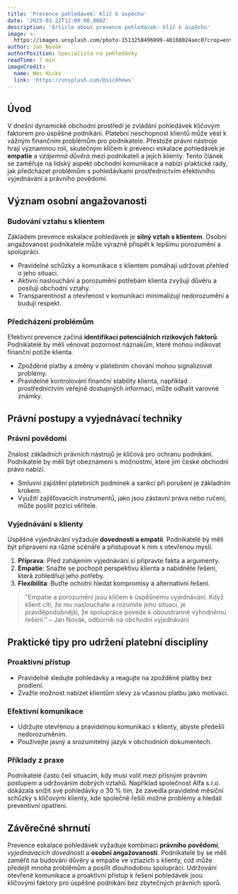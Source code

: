 ```yaml
---
title: 'Prevence pohledávek: Klíč k úspěchu'
date: '2025-03-22T12:00:00.000Z'
description: 'Article about prevence pohledávek: klíč k úspěchu'
image: >-
  https://images.unsplash.com/photo-1513258496099-48168024aec0?crop=entropy&cs=tinysrgb&fit=max&fm=jpg&ixid=M3w3MjA5MjJ8MHwxfHJhbmRvbXx8fHx8fHx8fDE3NDMwMjQ0MTN8&ixlib=rb-4.0.3&q=80&w=1080
author: Jan Novák
authorPosition: Specialista na pohledávky
readTime: 7 min
imageCredit:
  name: Wes Hicks
  link: 'https://unsplash.com/@sickhews'
---
```

## Úvod

V dnešní dynamické obchodní prostředí je zvládání pohledávek klíčovým faktorem pro úspěšné podnikání. Platební neschopnost klientů může vést k vážným finančním problémům pro podnikatele. Přestože právní nástroje hrají významnou roli, skutečným klíčem k prevenci eskalace pohledávek je **empatie** a *vzájemná důvěra* mezi podnikateli a jejich klienty. Tento článek se zaměřuje na lidský aspekt obchodní komunikace a nabízí praktické rady, jak předcházet problémům s pohledávkami prostřednictvím efektivního vyjednávání a právního povědomí.

## Význam osobní angažovanosti

### Budování vztahu s klientem

Základem prevence eskalace pohledávek je **silný vztah s klientem**. Osobní angažovanost podnikatele může výrazně přispět k lepšímu porozumění a spolupráci.

- Pravidelné schůzky a komunikace s klientem pomáhají udržovat přehled o jeho situaci.
- Aktivní naslouchání a porozumění potřebám klienta zvyšují důvěru a posilují obchodní vztahy.
- Transparentnost a otevřenost v komunikaci minimalizují nedorozumění a budují respekt.

### Předcházení problémům

Efektivní prevence začíná **identifikací potenciálních rizikových faktorů**. Podnikatelé by měli věnovat pozornost náznakům, které mohou indikovat finanční potíže klienta.

- Zpožděné platby a změny v platebním chování mohou signalizovat problémy.
- Pravidelné kontrolování finanční stability klienta, například prostřednictvím veřejně dostupných informací, může odhalit varovné známky.

## Právní postupy a vyjednávací techniky

### Právní povědomí

Znalost základních právních nástrojů je klíčová pro ochranu podnikání. Podnikatelé by měli být obeznámeni s možnostmi, které jim české obchodní právo nabízí.

- Smluvní zajištění platebních podmínek a sankcí při porušení je základním krokem.
- Využití zajišťovacích instrumentů, jako jsou zástavní práva nebo ručení, může posílit pozici věřitele.

### Vyjednávání s klienty

Úspěšné vyjednávání vyžaduje **dovednosti a empatii**. Podnikatelé by měli být připraveni na různé scénáře a přistupovat k nim s otevřenou myslí.

1. **Příprava**: Před zahájením vyjednávání si připravte fakta a argumenty.
2. **Empatie**: Snažte se pochopit perspektivu klienta a nabídněte řešení, která zohledňují jeho potřeby.
3. **Flexibilita**: Buďte ochotni hledat kompromisy a alternativní řešení.

> "Empatie a porozumění jsou klíčem k úspěšnému vyjednávání. Když klient cítí, že mu nasloucháte a rozumíte jeho situaci, je pravděpodobnější, že spolupráce povede k oboustranně výhodnému řešení." – Jan Novák, odborník na obchodní vyjednávání

## Praktické tipy pro udržení platební disciplíny

### Proaktivní přístup

- Pravidelně sledujte pohledávky a reagujte na zpožděné platby bez prodlení.
- Zvažte možnost nabízet klientům slevy za včasnou platbu jako motivaci.

### Efektivní komunikace

- Udržujte otevřenou a pravidelnou komunikaci s klienty, abyste předešli nedorozuměním.
- Používejte jasný a srozumitelný jazyk v obchodních dokumentech.

### Příklady z praxe

Podnikatelé často čelí situacím, kdy musí volit mezi přísným právním postupem a udržováním dobrých vztahů. Například společnost Alfa s.r.o. dokázala snížit své pohledávky o 30 % tím, že zavedla pravidelné měsíční schůzky s klíčovými klienty, kde společně řešili možné problémy a hledali preventivní opatření.

## Závěrečné shrnutí

Prevence eskalace pohledávek vyžaduje kombinaci **právního povědomí**, *vyjednávacích dovedností* a **osobní angažovanosti**. Podnikatelé by se měli zaměřit na budování důvěry a empatie ve vztazích s klienty, což může předejít mnoha problémům a posílit dlouhodobou spolupráci. Udržování otevřené komunikace a proaktivní přístup k řešení pohledávek jsou klíčovými faktory pro úspěšné podnikání bez zbytečných právních sporů.

